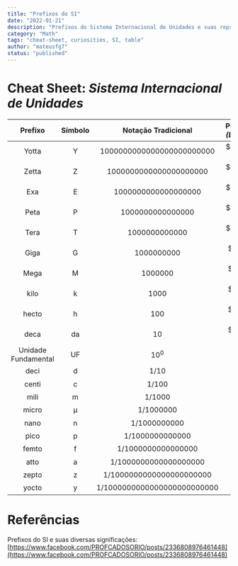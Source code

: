 ```yaml
---
title: "Prefixos do SI"
date: "2022-01-21"
description: "Prefixos do Sistema Internacional de Unidades e suas representações"
category: "Math"
tags: "cheat-sheet, curiosities, SI, table"
author: "mateusfg7"
status: "published"
---
```


# **Cheat Sheet**: _Sistema Internacional de Unidades_

|       Prefixo       | Símbolo |       **Notação Tradicional**       | Potências _(Base 10)_ |      Nome       |
| :-----------------: | :-----: | :---------------------------------: | :-------------------: | :-------------: |
|        Yotta        |    Y    | $1 000 000 000 000 000 000 000 000$ |      $ 10^{24} $      |    Septilhão    |
|        Zetta        |    Z    |   $1 000 000 000 000 000 000 000$   |      $ 10^{21} $      |    Sextilhão    |
|         Exa         |    E    |     $1 000 000 000 000 000 000$     |      $ 10^{18} $      |   Quintilhão    |
|        Peta         |    P    |       $1 000 000 000 000 000$       |      $ 10^{15} $      |   Quadrilhão    |
|        Tera         |    T    |         $1 000 000 000 000$         |      $ 10^{12} $      |     Trilhão     |
|        Giga         |    G    |           $1 000 000 000$           |      $ 10^{9} $       |     Bilhão      |
|        Mega         |    M    |             $1 000 000$             |      $ 10^{6} $       |     Milhão      |
|        kilo         |    k    |               $1 000$               |      $ 10^{3} $       |       Mil       |
|        hecto        |    h    |                $100$                |      $ 10^{2} $       |       Cem       |
|        deca         |   da    |                $10$                 |      $ 10^{1} $       |       Dez       |
| Unidade Fundamental |   UF    |              $10^{0}$               |       $10^{0}$        |       Um        |
|        deci         |    d    |               $1/10$                |       $10^{-1}$       |     Décimo      |
|        centi        |    c    |               $1/100$               |       $10^{-2}$       |    Centésimo    |
|        mili         |    m    |              $1/1000$               |       $10^{-3}$       |    Milésimo     |
|        micro        |    μ    |             $1/1000000$             |       $10^{-6}$       |   Milionésimo   |
|        nano         |    n    |           $1/1000000000$            |       $10^{-9}$       |   Bilionésimo   |
|        pico         |    p    |          $1/1000000000000$          |      $10^{-12}$       |  Trilionésimo   |
|        femto        |    f    |        $1/1000000000000000$         |      $10^{-15}$       | Quadrilionésimo |
|        atto         |    a    |       $1/1000000000000000000$       |      $10^{-18}$       | Quintilionésimo |
|        zepto        |    z    |     $1/1000000000000000000000$      |      $10^{-21}$       | Sextilionésimo  |
|        yocto        |    y    |    $1/1000000000000000000000000$    |      $10^{-24}$       | Septilionésimo  |

# Referências

Prefixos do SI e suas diversas significações: [https://www.facebook.com/PROFCADOSORIO/posts/2336808976461448](https://www.facebook.com/PROFCADOSORIO/posts/2336808976461448)
